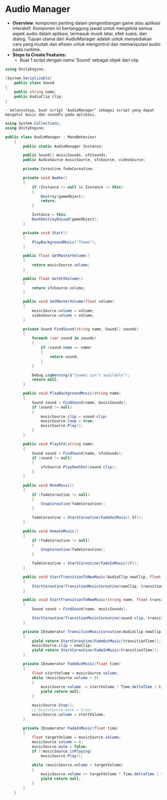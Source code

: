 # Audio Manager

- **Overview**: komponen penting dalam pengembangan game atau aplikasi interaktif. Komponen ini bertanggung jawab untuk mengelola semua aspek audio dalam aplikasi, termasuk musik latar, efek suara, dan dialog. Tujuan utama dari AudioManager adalah untuk menyediakan cara yang mudah dan efisien untuk mengontrol dan memanipulasi audio pada runtime.
- **Steps to Create Features:**
    - Buat 1 script dengan nama ‘Sound’ sebagai objek dari clip.

```csharp copy
using UnityEngine;

[System.Serializable]
    public class Sound
{
    public string name;
    public AudioClip clip;
}
```
    - Selanjutnya, buat script ‘AudioManager’ sebagai script yang dapat mengatur music dan soundfx pada aplikasi.

```csharp copy
using System.Collections;
using UnityEngine;

public class AudioManager : MonoBehaviour
    {
        public static AudioManager Instance;

        public Sound[] musicSounds, sfxSounds;
        public AudioSource musicSource, sfxSource, videoSource;

        private Coroutine fadeCoroutine;

        private void Awake()
        {
            if (Instance != null && Instance != this)
            {
                Destroy(gameObject);
                return;
            }

            Instance = this;
            DontDestroyOnLoad(gameObject);
        }

        private void Start()
        {
            PlayBackgroundMusic("Theme");
        }

        public float GetMasterVolume()
        {
            return musicSource.volume;
        }

        public float GetSFXVolume()
        {
            return sfxSource.volume;
        }

        public void SetMasterVolume(float volume)
        {
            musicSource.volume = volume;
            videoSource.volume = volume;
        }

        private Sound FindSound(string name, Sound[] sounds)
        {
            foreach (var sound in sounds)
            {
                if (sound.name == name)
                {
                    return sound;
                }
            }

            Debug.LogWarning($"{name} isn't available");
            return null;
        }

        public void PlayBackgroundMusic(string name)
        {
            Sound sound = FindSound(name, musicSounds);
            if (sound != null)
            {
                musicSource.clip = sound.clip;
                musicSource.loop = true;
                musicSource.Play();
            }
        }

        public void PlaySFX(string name)
        {
            Sound sound = FindSound(name, sfxSounds);
            if (sound != null)
            {
                sfxSource.PlayOneShot(sound.clip);
            }
        }

        public void MuteMusic()
        {
            if (fadeCoroutine != null)
            {
                StopCoroutine(fadeCoroutine);
            }

            fadeCoroutine = StartCoroutine(FadeOutMusic(.5f));
        }

        public void UnmuteMusic()
        {
            if (fadeCoroutine != null)
            {
                StopCoroutine(fadeCoroutine);
            }

            fadeCoroutine = StartCoroutine(FadeInMusic(1f));
        }

        public void StartTransitionToNewMusic(AudioClip newClip, float transitionTime)
        {
            StartCoroutine(TransitionMusicCoroutine(newClip, transitionTime));
        }

        public void StartTransitionToNewMusic(string name, float transitionTime)
        {
            Sound sound = FindSound(name, musicSounds);

            StartCoroutine(TransitionMusicCoroutine(sound.clip, transitionTime));
        }

        private IEnumerator TransitionMusicCoroutine(AudioClip newClip, float transitionTime)
        {
            yield return StartCoroutine(FadeOutMusic(transitionTime));
            musicSource.clip = newClip;
            yield return StartCoroutine(FadeInMusic(transitionTime));
        }

        private IEnumerator FadeOutMusic(float time)
        {
            float startVolume = musicSource.volume;
            while (musicSource.volume > 0)
            {
                musicSource.volume -= startVolume * Time.deltaTime / time;
                yield return null;
            }

            musicSource.Stop();
            // musicSource.mute = true;
            musicSource.volume = startVolume;
        }

        private IEnumerator FadeInMusic(float time)
        {
            float targetVolume = musicSource.volume;
            musicSource.volume = 0;
            musicSource.mute = false;
            if (!musicSource.isPlaying)
                musicSource.Play();

            while (musicSource.volume < targetVolume)
            {
                musicSource.volume += targetVolume * Time.deltaTime / time;
                yield return null;
            }
        }
    }
```